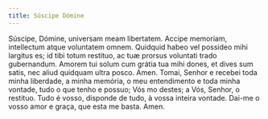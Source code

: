 ```yaml
---
title: Súscipe Dómine
---
```


<div class="grid grid-cols-2 gap-5">
  <span class="text-justify">
    Súscipe, Dómine, universam meam libertatem. Accipe memoriam, intellectum
    atque voluntatem omnem. Quidquid habeo vel possideo mihi largitus es; id
    tibi totum restituo, ac tuæ prorsus voluntati trado gubernandum. Amorem tui
    solum cum grátia tua mihi dones, et dives sum satis, nec aliud quidquam
    ultra posco. Amen.
  </span>
  <span class="text-justify">
    Tomai, Senhor e recebei toda minha liberdade, a minha memória, o meu
    entendimento e toda minha vontade, tudo o que tenho e possuo; Vós mo destes;
    a Vós, Senhor, o restituo. Tudo é vosso, disponde de tudo, à vossa inteira
    vontade. Dai-me o vosso amor e graça, que esta me basta. Amen.
  </span>
</div>
